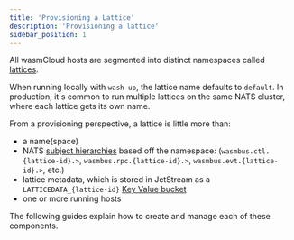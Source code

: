 ```yaml
---
title: 'Provisioning a Lattice'
description: 'Provisioning a lattice'
sidebar_position: 1
---
```


All wasmCloud hosts are segmented into distinct namespaces called [lattices](/docs/concepts/lattice).

When running locally with `wash up`, the lattice name defaults to `default`. In production, it's common to run multiple lattices on the same NATS cluster, where each lattice gets its own name.

From a provisioning perspective, a lattice is little more than:

- a name(space)
- NATS [subject hierarchies](https://docs.nats.io/nats-concepts/subjects) based off the namespace: (`wasmbus.ctl.{lattice-id}.>`, `wasmbus.rpc.{lattice-id}.>`, `wasmbus.evt.{lattice-id}.>`, etc.)
- lattice metadata, which is stored in JetStream as a `LATTICEDATA_{lattice-id}` [Key Value bucket](https://docs.nats.io/using-nats/developer/develop_jetstream/kv)
- one or more running hosts

The following guides explain how to create and manage each of these components.


<DocCardList />
